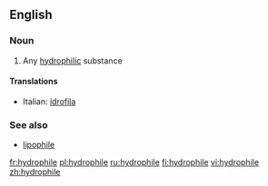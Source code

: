 ==English==

===Noun===
{{en-noun}}

#{{chemistry}} Any [[hydrophilic]] substance

====Translations====
{{top}}
*Italian: [[idrofila]] {{f}}
{{mid}}

{{bottom}}

===See also===
*[[lipophile]]

[[fr:hydrophile]]
[[pl:hydrophile]]
[[ru:hydrophile]]
[[fi:hydrophile]]
[[vi:hydrophile]]
[[zh:hydrophile]]